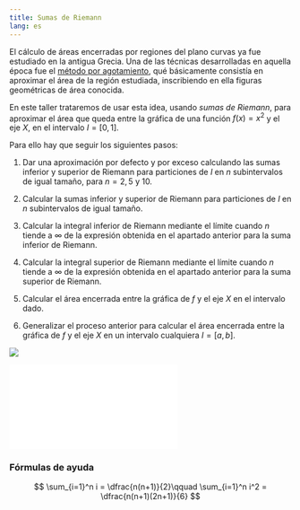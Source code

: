 ```yaml
---
title: Sumas de Riemann
lang: es
---
```


El cálculo de áreas encerradas por regiones del plano curvas ya fue estudiado en la antigua Grecia. Una de las técnicas desarrolladas en aquella época fue el [método por agotamiento](https://es.wikipedia.org/wiki/M%C3%A9todo_por_agotamiento), qué básicamente consistía en aproximar el área de la región estudiada, inscribiendo en ella figuras geométricas de área conocida. 

En este taller trataremos de usar esta idea, usando _sumas de Riemann_, para aproximar el área que queda entre la gráfica de una función $f(x)=x^2$ y el eje $X$, en el intervalo $I=[0,1]$.

Para ello hay que seguir los siguientes pasos:

1. Dar una aproximación por defecto y por exceso calculando las sumas inferior y superior de Riemann para particiones de $I$ en $n$ subintervalos de igual tamaño, para $n=2, 5$ y $10$.

2. Calcular la sumas inferior y superior de Riemann para particiones de $I$ en $n$ subintervalos de igual tamaño.

3. Calcular la integral inferior de Riemann mediante el límite cuando $n$ tiende a $\infty$ de la expresión obtenida en el apartado anterior para la suma inferior de Riemann.

4. Calcular la integral superior de Riemann mediante el límite cuando $n$ tiende a $\infty$ de la expresión obtenida en el apartado anterior para la suma superior de Riemann.

5. Calcular el área encerrada entre la gráfica de $f$ y el eje $X$ en el intervalo dado.

6. Generalizar el proceso anterior para calcular el área encerrada entre la gráfica de $f$ y el eje $X$ en un intervalo cualquiera $I=[a,b]$.

:::{.content-visible when-format="html"}
![](img/sumas-riemann/parabola-figure0.png)
:::

:::{.content-visible unless-format="html"}
![](img/sumas-riemann/parabola-figure0.pdf)
:::

### Fórmulas de ayuda

$$
\sum_{i=1}^n i = \dfrac{n(n+1)}{2}\qquad \sum_{i=1}^n i^2 = \dfrac{n(n+1)(2n+1)}{6}
$$
